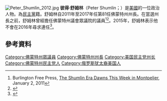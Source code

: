 [[File:Peter_Shumlin_2012.jpg|thumb]]
'''彼得·舒姆林'''（Peter Shumlin；{{bd|1956年|3月24日}}）是[[美國|美國]]的一位政治人物。為[[民主黨_(美國)|民主黨]]籍。舒姆林自2011年至2017年任第81任佛蒙特州州長。在當選州長之前，舒姆林曾經擔任佛蒙特州議會眾議院的議員<ref>Burlington Free Press, [http://www.burlingtonfreepress.com/article/20110102/NEWS03/110101012/The-Shumlin-era-dawns-this-week-in-Montpelier The Shumlin Era Dawns This Week in Montpelier]{{dead link|date=2017年12月 |bot=InternetArchiveBot |fix-attempted=yes }}, January 2, 2011</ref><ref>{{cite news|last1=Remsen|first1=Nancy|last2=Hallenbeck|first2=Terri|title=Dubie concedes in Vermont governor's race|publisher=''The Burlington Free Press''|date=November 3, 2010|url=http://www.burlingtonfreepress.com/article/20101103/NEWS02/101103024/|accessdate=November 3, 2010}}{{dead link|date=2017年12月 |bot=InternetArchiveBot |fix-attempted=yes }}</ref>。2015年，舒姆林表示他不會在2016年尋求連任<ref>{{cite news | date=June 8, 2015 | title=Shumlin announces he will not seek another term as Vt. governor | url=http://www.wcax.com/story/29265980/shumlin-will-not-seek-another-term-as-vt-governor | publisher=WCAX.com | deadurl=yes | archiveurl=https://web.archive.org/web/20150611233053/http://www.wcax.com/story/29265980/shumlin-will-not-seek-another-term-as-vt-governor | archivedate=2015年6月11日 }}</ref>。

== 參考資料 ==
{{reflist}}

{{DEFAULTSORT:Shumlin, Peter}}
[[Category:佛蒙特州眾議員|Category:佛蒙特州眾議員]]
[[Category:佛蒙特州州長|Category:佛蒙特州州長]]
[[Category:美国民主党州长|Category:美国民主党州长]]
[[Category:佛蒙特州民主党人|Category:佛蒙特州民主党人]]
[[Category:俄罗斯犹太裔美国人|Category:俄罗斯犹太裔美国人]]